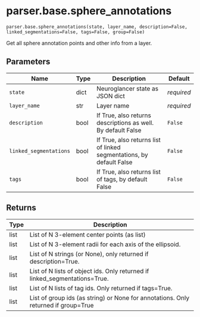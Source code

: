 # parser.base.sphere_annotations { #nglui.parser.base.sphere_annotations }

`parser.base.sphere_annotations(state, layer_name, description=False, linked_segmentations=False, tags=False, group=False)`

Get all sphere annotation points and other info from a layer.

## Parameters

| Name                   | Type   | Description                                                          | Default    |
|------------------------|--------|----------------------------------------------------------------------|------------|
| `state`                | dict   | Neuroglancer state as JSON dict                                      | _required_ |
| `layer_name`           | str    | Layer name                                                           | _required_ |
| `description`          | bool   | If True, also returns descriptions as well. By default False         | `False`    |
| `linked_segmentations` | bool   | If True, also returns list of linked segmentations, by default False | `False`    |
| `tags`                 | bool   | If True, also returns list of tags, by default False                 | `False`    |

## Returns

| Type   | Description                                                                        |
|--------|------------------------------------------------------------------------------------|
| list   | List of N 3-element center points (as list)                                        |
| list   | List of N 3-element radii for each axis of the ellipsoid.                          |
| list   | List of N strings (or None), only returned if description=True.                    |
| list   | List of N lists of object ids. Only returned if linked_segmentations=True.         |
| list   | List of N lists of tag ids. Only returned if tags=True.                            |
| list   | List of group ids (as string) or None for annotations. Only returned if group=True |